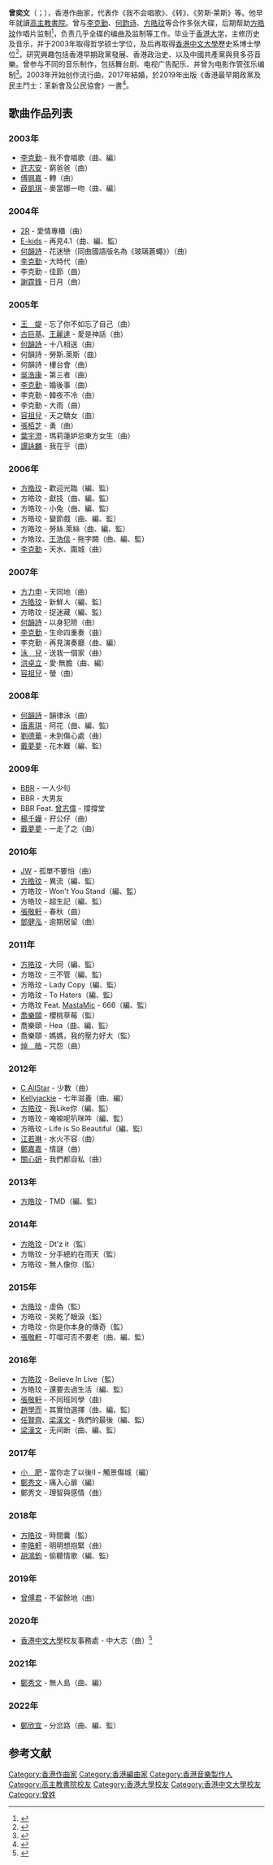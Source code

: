 {{multiple issues|
{{overly detailed|time=2016-02-04T03:01:43+00:00}}
{{Notability Unreferenced|time=2018-12-28T03:53:07+00:00}}
{{blpsources|time=2018-12-28T03:53:07+00:00}}
{{Trivia|time=2021-11-09T01:03:20+00:00}}
}}
{{藝人
| 姓名 = 曾奕文 (Edmond Tsang)
| 英文名 = Edmond Tsang
| 類型 = 作曲家
| 音樂類型 = [[流行音樂|流行音樂]]、[[古典音樂|古典音樂]]
| 演奏樂器 = [[鋼琴|鋼琴]]
| 代表作   = 《我不会唱歌》、《不同班同學》、《劳斯·莱斯》
| awards = [[香港電台|香港電台]][[十大中文金曲|十大中文金曲]]<br>（《[[天水·圍城|天水·圍城]]》<ref>{{cite web |title=歷年十大中文金曲頒獎音樂會 |url=http://rthk9.rthk.hk/classicschannel/goldsong29.htm |publisher=RTHK |accessdate=2021-12-01 |archive-date=2020-07-09 |archive-url=https://web.archive.org/web/20200709204025/http://rthk9.rthk.hk/classicschannel/goldsong29.htm |dead-url=no }}</ref>、《[[Vibes|不同班同學]]》<ref>{{cite web |title=第42屆十大中文金曲 |url=https://app4.rthk.hk/special/goldsong2019/pastawards.php?y=2017 |publisher=RTHK |accessdate=2021-12-01 |archive-date=2021-12-01 |archive-url=https://web.archive.org/web/20211201111705/https://app4.rthk.hk/special/goldsong2019/pastawards.php?y=2017 |dead-url=no }}</ref>）
}}

'''曾奕文'''（{{lang-en|Edmond Tsang}}；{{bd|？|}}），香港作曲家，代表作《我不会唱歌》、《转》、《劳斯·莱斯》等。他早年就讀[[高主教書院|高主教書院]]。曾与[[李克勤|李克勤]]、[[何韵诗|何韵诗]]、[[方皓玟|方皓玟]]等合作多张大碟，后期帮助[[方皓玟|方皓玟]]作唱片监制<ref>{{cite web |title=CASHFLOW 61 許創基 Jeffrey Hui × 方皓玟 Charmaine Fong × Edmond Tsang 《我們仨》 |url=https://www.cash.org.hk/download.php?file=/files/pdf/publications/cashflow/Interview/Charmaine%20Fong%20X%20Edmond%20Tsang%20X%20Jeffrey%20Hui.pdf |publisher=香港作曲家及作詞家協會 |accessdate=2021-12-01 |archive-date=2021-12-01 |archive-url=https://web.archive.org/web/20211201111655/https://www.cash.org.hk/download.php?file=%2Ffiles%2Fpdf%2Fpublications%2Fcashflow%2FInterview%2FCharmaine%20Fong%20X%20Edmond%20Tsang%20X%20Jeffrey%20Hui.pdf |dead-url=no }}</ref>，负责几乎全碟的编曲及监制等工作。毕业于[[香港大学|香港大学]]，主修历史及音乐，并于2003年取得哲学硕士学位，及后再取得[[香港中文大學|香港中文大學]]歷史系博士學位<ref>{{cite web |title=Dr. Edmond Tsang |url=https://mus.hkbu.edu.hk/Edmond%20Tsang.html |publisher=HKBU Department of Music |accessdate=2021-12-01 |archive-date=2021-12-01 |archive-url=https://web.archive.org/web/20211201111726/https://mus.hkbu.edu.hk/Edmond%20Tsang.html |dead-url=no }}</ref>，研究興趣包括香港早期政黨發展、香港政治史、以及中國共產黨與貝多芬音樂。曾参与不同的音乐制作，包括舞台剧、电视广告配乐、并曾为电影作管弦乐编制<ref>{{cite web |title=表演藝術講座系列 金像獎 X 金曲獎：電影和音樂的化學作用 |url=https://hkuspace.hku.hk/cht/event/series/seminar-series-on-performing-arts/ |publisher=HKU Space |accessdate=2021-12-01 |archive-date=2021-12-01 |archive-url=https://web.archive.org/web/20211201111719/https://hkuspace.hku.hk/cht/event/series/seminar-series-on-performing-arts |dead-url=no }}</ref>。2003年开始创作流行曲，2017年結婚，於2019年出版《香港最早期政黨及民主鬥士：革新會及公民協會》一書<ref>{{cite web |author1=曾奕文 |title=香港80年代後才有政黨？被遺忘的戰後拼圖 |url=https://theinitium.com/article/20190831-opinion-shks-hk-early-political-party/ |publisher=端傳媒 |accessdate=2021-12-01 |archive-date=2021-12-01 |archive-url=https://web.archive.org/web/20211201111659/https://theinitium.com/article/20190831-opinion-shks-hk-early-political-party/ |dead-url=no }}</ref>。

==歌曲作品列表==
===2003年===
{{div col}}
*[[李克勤|李克勤]] - 我不會唱歌（曲、編）
*[[許志安|許志安]] - 窮爸爸（曲）
*[[傅珮嘉|傅珮嘉]] - 轉（曲）
*[[薛凱琪|薛凱琪]] - 麥當娜一吻（曲、編）
{{div col end}}

===2004年===
{{div col}}
*[[2R|2R]] - 愛情專櫃（曲）
*[[E-kids|E-kids]] - 再見4.1（曲、編、監）
*[[何韻詩|何韻詩]] - 花迷戀（同曲國語版名為《玻璃蒼蠅》）（曲）
*[[李克勤|李克勤]] - 大時代（曲）
*李克勤 - 佳節（曲）
*[[謝霆鋒|謝霆鋒]] - 日月（曲）
{{div col end}}

===2005年===
{{div col}}
*[[王媞|王　媞]] - 忘了你不如忘了自己（曲）
*[[古巨基|古巨基]]、[[王麗達|王麗達]] - 愛是神話（曲）
*[[何韻詩|何韻詩]] - 十八相送（曲）
*何韻詩 - 勞斯.萊斯（曲）
*何韻詩 - 樓台會（曲）
*[[吳浩康|吳浩康]] - 第三者（曲）
*[[李克勤|李克勤]] - 婚後事（曲）
*李克勤 - 韓夜不冷（曲）
*李克勤 - 大雨（曲）
*[[容祖兒|容祖兒]] - 天之驕女（曲）
*[[張栢芝|張栢芝]] - 勇（曲）
*[[葉宇澄|葉宇澄]] - 瑪莉蓮妒忌東方女生（曲）
*[[譚詠麟|譚詠麟]] - 我在乎（曲）
{{div col end}}

===2006年===
{{div col}}
*[[方皓玟|方皓玟]] - 歡迎光臨（編、監）
*方皓玟 - 獻技（曲、編、監）
*方皓玟 - 小兔（曲、編、監）
*方皓玟 - 變節戲（曲、編、監）
*方皓玟 - 勞絲.萊絲（曲、編、監）
*方皓玟、[[王浩信|王浩信]] - 拖字闕（曲、編、監）
*[[李克勤|李克勤]] - 天水、圍城（曲）
{{div col end}}

===2007年===
{{div col}}
*[[方力申|方力申]] - 天同地（曲）
*[[方皓玟|方皓玟]] - 新鮮人（編、監）
*方皓玟 - 捉迷藏（編、監）
*[[何韻詩|何韻詩]] - 以身犯險（曲）
*[[李克勤|李克勤]] - 生命四重奏（曲）
*李克勤 - 再見演奏廳（曲、編）
*[[泳兒|泳　兒]] - 送我一個家（曲）
*[[洪卓立|洪卓立]] - 愛·無膽（曲、編）
*[[容祖兒|容祖兒]] - 螢（曲）
{{div col end}}

===2008年===
{{div col}}
*[[何韻詩|何韻詩]] - 韻律泳（曲）
*[[唐素琪|唐素琪]] - 阿花（曲、編、監）
*[[劉德華|劉德華]] - 未到傷心處（曲）
*[[戴夢夢|戴夢夢]] - 花木難（編、監）
{{div col end}}

===2009年===
{{div col}}
*[[新香蕉俱乐部|BBR]] - 一人少句
*BBR - 大男友
*BBR Feat. [[曾志偉|曾志偉]] - 撐撐堂
*[[楊千嬅|楊千嬅]] - 孖公仔（曲）
*[[戴夢夢|戴夢夢]] - 一走了之（曲）
{{div col end}}

===2010年===
{{div col}}
*[[王灝兒|JW]] - 孤單不要怕（曲）
*[[方皓玟|方皓玟]] - 異流（編、監）
*方皓玟 - Won't You Stand（編、監）
*方皓玟 - 超生記（編、監）
*[[張敬軒|張敬軒]] - 春秋（曲）
*[[鄧健泓|鄧健泓]] - 逾期居留（曲）
{{div col end}}

===2011年===
{{div col}}
*[[方皓玟|方皓玟]] - 大同（編、監）
*方皓玟 - 三不管（編、監）
*方皓玟 - Lady Copy（編、監）
*方皓玟 - To Haters（編、監）
*方皓玟 Feat. [[MastaMic|MastaMic]] - 666（編、監）
*[[喬樂頤|喬樂頤]] - 櫻桃草莓（監）
*喬樂頤 - Hea（曲、編、監）
*喬樂頤 - 媽媽，我的壓力好大（監）
*[[焯皓|焯　皓]] - 咒怨（曲）
{{div col end}}

===2012年===
{{div col}}
*[[C_AllStar|C AllStar]] - 少數（曲）
*[[Kellyjackie|Kellyjackie]] - 七年滋養（曲、編）
*[[方皓玟|方皓玟]] - 我Like你（編、監）
*方皓玟 - 唵嘛呢叭咪吽（編、監）
*方皓玟 - Life is So Beautiful（編、監）
*[[江若琳|江若琳]] - 水火不容（曲）
*[[鄭嘉嘉|鄭嘉嘉]] - 情謎（曲）
*[[關心妍|關心妍]] - 我們都自私（曲）
{{div col end}}

===2013年===
{{div col}}
*[[方皓玟|方皓玟]] - TMD（編、監）
{{div col end}}

===2014年===
{{div col}}
*[[方皓玟|方皓玟]] - Dt'z it（監）
*方皓玟 - 分手總約在雨天（監）
*方皓玟 - 無人像你（監）
{{div col end}}

===2015年===
{{div col}}
*[[方皓玟|方皓玟]] - 虛偽（監）
*方皓玟 - 哭乾了眼淚（監）
*方皓玟 - 你是你本身的傳奇（監）
*[[張敬軒|張敬軒]] - 叮噹可否不要老（曲、編、監）
{{div col end}}

===2016年===
{{div col}}
*[[方皓玟|方皓玟]] - Believe In Live（監）
*方皓玟 - 還要去過生活（編、監）
*[[張敬軒|張敬軒]] - 不同班同學（曲）
*[[趙學而|趙學而]] - 其實怕選擇（曲、編、監）
*[[任賢齊|任賢齊]]、[[梁漢文|梁漢文]] - 我們的最後（編、監）
*[[梁漢文|梁漢文]] - 无间断（曲、編、監）
{{div col end}}

===2017年===
{{div col}}
*[[小肥|小　肥]] - 當你走了以後II - 觸景傷城（編）
*[[鄭秀文|鄭秀文]] - 痛入心扉（編）
*鄭秀文 - 理智與感情（曲）
{{div col end}}

===2018年===
{{div col}}
*[[方皓玟|方皓玟]] - 時間囊（監）
*[[李晧軒|李晧軒]] - 明明想抱緊（曲）
*[[胡鴻鈞|胡鴻鈞]] - 偷聽情歌（編、監）
{{div col end}}

===2019年===
{{div col}}
*[[曾傅君|曾傅君]] - 不留餘地（曲）
{{div col end}}

===2020年===
{{div col}}
*[[香港中文大學|香港中文大學]]校友事務處 - 中大志（曲）<ref>{{cite web |title=高唱中大志 曾奕文 王仲傑 曹棨量共譜樂章 |url=https://alumni.cuhk.edu.hk/zh-Hant/blog/posts/cuam103-homecomingthemesong |publisher=中大校友事務處 |accessdate=2021-12-01 |archive-date=2021-12-01 |archive-url=https://web.archive.org/web/20211201111742/https://alumni.cuhk.edu.hk/zh-Hant/blog/posts/cuam103-homecomingthemesong |dead-url=no }}</ref>
{{div col end}}

===2021年===
{{div col}}
*[[鄭秀文|鄭秀文]] - 無人島（曲、編）
{{div col end}}

===2022年===
{{div col}}
*[[鄭欣宜|鄭欣宜]] - 分岔路（曲、編、監）
{{div col end}}

==参考文献==
{{Reflist}}

[[Category:香港作曲家|Category:香港作曲家]]
[[Category:香港編曲家|Category:香港編曲家]]
[[Category:香港音樂製作人|Category:香港音樂製作人]]
[[Category:高主教書院校友|Category:高主教書院校友]]
[[Category:香港大學校友|Category:香港大學校友]]
[[Category:香港中文大學校友|Category:香港中文大學校友]]
[[Category:曾姓|Category:曾姓]]